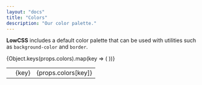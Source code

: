 ```yaml
---
layout: "docs"
title: "Colors"
description: "Our color palette."
---
```


**LowCSS** includes a default color palette that can be used with utilities such as `background-color` and `border`. 

<table className="w:full b:1 b:solid b:gray-200">
{Object.keys(props.colors).map(key => (
    <tr key={key} className="b:1 b:solid b:gray-200">
        <td className={`bg:${key} p:4`} />
        <td className="p:4 bl:1 bl:solid bl:gray-200">
            <span className="font:mono text:indigo-700">{key}</span>
        </td>
        <td className="p:4 bl:1 bl:solid bl:gray-200">
            <span className="font:mono text:indigo-700">{props.colors[key]}</span>
        </td>
    </tr>
))}
</table>


